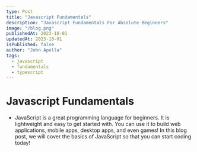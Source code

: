 ```yaml
---
type: Post
title: "Javascript Fundamentals"
description: "Javascript Fundamentals For Absolute Beginners"
image: "/blog.png"
publishedAt: 2023-10-01
updatedAt: 2023-10-01
isPublished: false
author: "John Apella"
tags:
  - javascript
  - fundamentals
  - typescript
---
```


# Javascript Fundamentals

- JavaScript is a great programming language for beginners. It is lightweight and easy to get started with. You can use it to build web applications, mobile apps, desktop apps, and even games! In this blog post, we will cover the basics of JavaScript so that you can start coding today!
